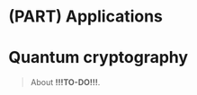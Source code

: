 # (PART) Applications {-}

# Quantum cryptography {#chapter8}

> About **!!!TO-DO!!!**.

<lite-youtube videoid="UIwbrM5kfbk" playlabel="Play: Overview"></lite-youtube>

<lite-youtube videoid="aPxwLXTRpUM" playlabel="Play: Classical one-time pads"></lite-youtube>

<lite-youtube videoid="AVVfIzDw_RU" playlabel="Play: Two approaches to the key distribution problem"></lite-youtube>

<lite-youtube videoid="UTWWUfJHi4c" playlabel="Play: Insecure quantum key distribution"></lite-youtube>

<lite-youtube videoid="rRlBeLWStm0" playlabel="Play: Security of shared randomness"></lite-youtube>

<lite-youtube videoid="B0Q9zE-4vBc" playlabel="Play: Security of shared randomness (continued)"></lite-youtube>

<lite-youtube videoid="2ExG7UJgfmQ" playlabel="Play: Quantum key distribution"></lite-youtube>

<lite-youtube videoid="ieoiPknUxjc" playlabel="Play: Comments on quantum key distribution"></lite-youtube>
